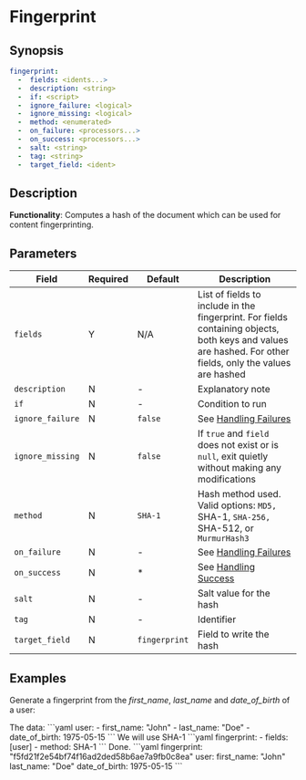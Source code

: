 # Fingerprint

## Synopsis

```yaml {2}
fingerprint:
  -  fields: <idents...>
  -  description: <string>
  -  if: <script>
  -  ignore_failure: <logical>
  -  ignore_missing: <logical>
  -  method: <enumerated>
  -  on_failure: <processors...>
  -  on_success: <processors...>
  -  salt: <string>
  -  tag: <string>
  -  target_field: <ident>
```

## Description

**Functionality**: Computes a hash of the document which can be used for content fingerprinting.

## Parameters

|Field|Required|Default|Description|
|---|---|---|---|
|`fields`|Y|N/A|List of fields to include in the fingerprint. For fields containing objects, both keys and values are hashed. For other fields, only the values are hashed|
|`description`|N|-|Explanatory note|
|`if`|N|-|Condition to run|
|`ignore_failure`|N|`false`|See [Handling Failures](../handling-failures.mdx)|
|`ignore_missing`|N|`false`|If `true` and `field` does not exist or is `null`, exit quietly without making any modifications|
|`method`|N|`SHA-1`|Hash method used. Valid options: `MD5, `SHA-1, `SHA-256, `SHA-512, or `MurmurHash3`|
|`on_failure`|N|-|See [Handling Failures](../handling-failures.mdx)|
|`on_success`|N|*|See [Handling Success](../handling-success.mdx)|
|`salt`|N|-|Salt value for the hash|
|`tag`|N|-|Identifier|
|`target_field`|N|`fingerprint`|Field to write the hash|

## Examples

Generate a fingerprint from the _first_name_, _last_name_ and _date_of_birth_ of a user:

<Example>
   <Description>
      The data:
   </Description>
   <SampleCode>
   ```yaml
   user:
      - first_name: "John"
      - last_name: "Doe"
      - date_of_birth: 1975-05-15
   ```
   </SampleCode>

   <Description>
      We will use SHA-1
   </Description>
   <SampleCode>
   ```yaml
   fingerprint:
      - fields: [user]
      - method: SHA-1
   ```
   </SampleCode>

   <Description>
      Done.
   </Description>
   <SampleCode>
   ```yaml
   fingerprint: "f5fd21f2e54bf74f16ad2ded58b6ae7a9fb0c8ea"
   user:
      first_name: "John"
      last_name: "Doe"
      date_of_birth: 1975-05-15
   ```
   </SampleCode>
</Example>
